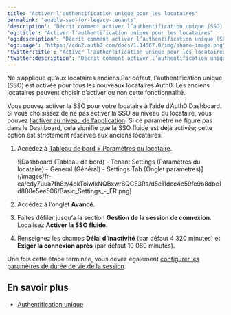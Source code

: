 ```yaml
---
title: "Activer l'authentification unique pour les locataires"
permalink: "enable-sso-for-legacy-tenants"
'description': "Décrit comment activer l’authentification unique (SSO) pour un locataire à l’aide d’Auth0 Dashboard. Ne s’applique qu’aux locataires anciens"
'og:title': "Activer l'authentification unique pour les locataires"
'og:description': "Décrit comment activer l’authentification unique (SSO) pour un locataire à l’aide d’Auth0 Dashboard. Ne s’applique qu’aux locataires anciens"
'og:image': "https://cdn2.auth0.com/docs/1.14567.0/img/share-image.png"
'twitter:title': "Activer l'authentification unique pour les locataires"
'twitter:description': "Décrit comment activer l’authentification unique (SSO) pour un locataire à l’aide d’Auth0 Dashboard. Ne s’applique qu’aux locataires anciens"
---
```


<Callout icon="file-lines" color="#0EA5E9" iconType="regular">

Ne s’applique qu’aux locataires anciens Par défaut, l'authentification unique (SSO) est activée pour tous les nouveaux locataires Auth0. Les anciens locataires peuvent choisir d’activer ou non cette fonctionnalité.

</Callout>

Vous pouvez activer la <Tooltip href="/docs/fr-ca/glossary?term=single-sign-on" tip="Authentification unique (SSO)
Service qui, après qu’un utilisateur se soit connecté à une application, le connecte automatiquement à d’autres applications." cta="Voir le glossaire">SSO</Tooltip> pour votre locataire à l’aide d’Auth0 Dashboard. Si vous choisissez de ne pas activer la SSO au niveau du locataire, vous pouvez [l’activer au niveau de l’application](/docs/fr-ca/get-started/applications/enable-sso-for-applications). Si ce paramètre ne figure pas dans le Dashboard, cela signifie que la SSO fluide est déjà activée; cette option est strictement réservée aux anciens locataires.

1. Accédez à [Tableau de bord > Paramètres du locataire](https://manage.auth0.com/#/tenant).

   <Frame>![Dashboard (Tableau de bord) - Tenant Settings (Paramètres du locataire) - General (Général) - Settings Tab (Onglet paramètres)](/images/fr-ca/cdy7uua7fh8z/4okToiwlkNQBxwr8QGE3Rs/d5e11dcc4c59fe9b8dbe1d888e5ee506/Basic_Settings_-_FR.png)</Frame>

2. Accédez à l’onglet **Avancé**.
3. Faites défiler jusqu’à la section **Gestion de la session de connexion**. Localisez **Activer la SSO fluide**.
4. Renseignez les champs **Délai d’inactivité** (par défaut 4 320 minutes) et **Exiger la connexion après** (par défaut 10 080 minutes).

Une fois cette étape terminée, vous devez également [configurer les paramètres de durée de vie de la session](/docs/fr-ca/manage-users/sessions/configure-session-lifetime-settings).

## En savoir plus

* [Authentification unique](/docs/fr-ca/authenticate/single-sign-on)